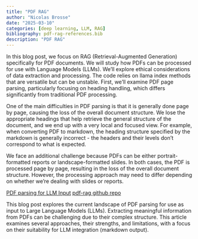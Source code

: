 ```yaml
---
title: "PDF RAG"
author: "Nicolas Brosse"
date: "2025-03-10"
categories: [deep learning, LLM, RAG]
bibliography: pdf-rag-references.bib
description: "PDF RAG"
---
```


In this blog post, we focus on RAG (Retrieval-Augmented Generation) specifically for PDF documents. We will study how PDFs can be processed for use with Language Models (LLMs). We'll explore ethical considerations of data extraction and processing. The code relies on llama index methods that are versatile but can be unstable. First, we'll examine PDF page parsing, particularly focusing on heading handling, which differs significantly from traditional PDF processing.

One of the main difficulties in PDF parsing is that it is generally done page by page, causing the loss of the overall document structure. We lose the appropriate headings that help retrieve the general structure of the document, and we end up with a very local and focused view. For example, when converting PDF to markdown, the heading structure specified by the markdown is generally incorrect - the headers and their levels don't correspond to what is expected.

We face an additional challenge because PDFs can be either portrait-formatted reports or landscape-formatted slides. In both cases, the PDF is processed page by page, resulting in the loss of the overall document structure. However, the processing approach may need to differ depending on whether we're dealing with slides or reports.

[PDF parsing for LLM Input](https://nbrosse.github.io/posts/pdf-parsing/pdf-parsing.html)
[pdf-rag github repo](https://github.com/nbrosse/pdf-rag)

This blog post explores the current landscape of PDF parsing for use as input to Large Language Models (LLMs). Extracting meaningful information from PDFs can be challenging due to their complex structure. This article examines several approaches, their strengths, and limitations, with a focus on their suitability for LLM integration (markdown output).
